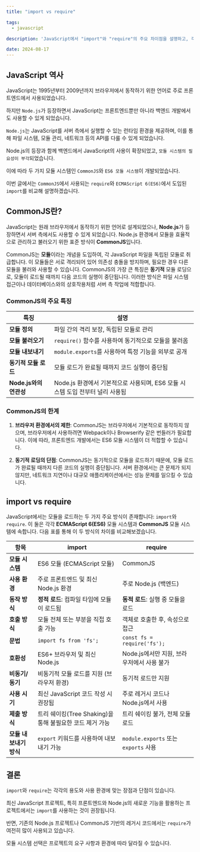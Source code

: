 ```yaml
---
title: "import vs require"

tags:
  - javascript

description: 'JavaScript에서 "import"와 "require"의 주요 차이점을 설명하고, 각 방식의 사용 사례와 호환성, 문법을 비교 분석합니다.'

date: 2024-08-17
---
```


## JavaScript 역사

JavaScript는 1995년부터 2009년까지 브라우저에서 동작하기 위한 언어로 주로 프론트엔드에서 사용되었습니다.

하지만 `Node.js`가 등장하면서 JavaScript는 프론트엔드뿐만 아니라 백엔드 개발에서도 사용할 수 있게 되었습니다.

`Node.js`는 JavaScript를 서버 측에서 실행할 수 있는 런타임 환경을 제공하며, 이를 통해 파일 시스템, 모듈 관리, 네트워크 등의 API를 다룰 수 있게 되었습니다.

Node.js의 등장과 함께 백엔드에서 JavaScript의 사용이 확장되었고, `모듈 시스템의 필요성이 부각`되었습니다.

이에 따라 두 가지 모듈 시스템인 `CommonJS`와 `ES6 모듈 시스템`이 개발되었습니다.

이번 글에서는 `CommonJS`에서 사용되는 `require`와 `ECMAScript 6(ES6)`에서 도입된 `import`를 비교해 설명하겠습니다.

## CommonJS란?

JavaScript는 원래 브라우저에서 동작하기 위한 언어로 설계되었으나, **Node.js**가 등장하면서 서버 측에서도 사용할 수 있게 되었습니다. Node.js 환경에서 모듈을 효율적으로 관리하고 불러오기 위한 표준 방식이 **CommonJS**입니다.

CommonJS는 **모듈**이라는 개념을 도입하여, 각 JavaScript 파일을 독립된 모듈로 취급합니다. 이 모듈들은 서로 격리되어 있어 의존성 충돌을 방지하며, 필요한 경우 다른 모듈을 불러와 사용할 수 있습니다. CommonJS의 가장 큰 특징은 **동기적** 모듈 로딩으로, 모듈이 로드될 때까지 다음 코드의 실행이 중단됩니다. 이러한 방식은 파일 시스템 접근이나 데이터베이스와의 상호작용처럼 서버 측 작업에 적합합니다.

### CommonJS의 주요 특징

| **특징**               | **설명**                                                                      |
| ---------------------- | ----------------------------------------------------------------------------- |
| **모듈 정의**          | 파일 간의 격리 보장, 독립된 모듈로 관리                                       |
| **모듈 불러오기**      | `require()` 함수를 사용하여 동기적으로 모듈을 불러옴                          |
| **모듈 내보내기**      | `module.exports`를 사용하여 특정 기능을 외부로 공개                           |
| **동기적 모듈 로드**   | 모듈 로드가 완료될 때까지 코드 실행이 중단됨                                  |
| **Node.js와의 연관성** | Node.js 환경에서 기본적으로 사용되며, ES6 모듈 시스템 도입 전부터 널리 사용됨 |

### CommonJS의 한계

1. **브라우저 환경에서의 제한**: CommonJS는 브라우저에서 기본적으로 동작하지 않으며, 브라우저에서 사용하려면 Webpack이나 Browserify 같은 번들러가 필요합니다. 이에 따라, 프론트엔드 개발에서는 ES6 모듈 시스템이 더 적합할 수 있습니다.

2. **동기적 로딩의 단점**: CommonJS는 동기적으로 모듈을 로드하기 때문에, 모듈 로드가 완료될 때까지 다른 코드의 실행이 중단됩니다. 서버 환경에서는 큰 문제가 되지 않지만, 네트워크 지연이나 대규모 애플리케이션에서는 성능 문제를 일으킬 수 있습니다.

## import vs require

JavaScript에서는 모듈을 로드하는 두 가지 주요 방식이 존재합니다: `import`와 `require`. 이 둘은 각각 **ECMAScript 6(ES6)** 모듈 시스템과 **CommonJS** 모듈 시스템에 속합니다. 다음 표를 통해 이 두 방식의 차이를 비교해보겠습니다.

| **항목**               | **import**                                               | **require**                                |
| ---------------------- | -------------------------------------------------------- | ------------------------------------------ |
| **모듈 시스템**        | ES6 모듈 (ECMAScript 모듈)                               | CommonJS                                   |
| **사용 환경**          | 주로 프론트엔드 및 최신 Node.js 환경                     | 주로 Node.js (백엔드)                      |
| **동작 방식**          | **정적 로드**: 컴파일 타임에 모듈이 로드됨               | **동적 로드**: 실행 중 모듈을 로드         |
| **호출 방식**          | 모듈 전체 또는 부분을 직접 호출 가능                     | 객체로 호출한 후, 속성으로 접근            |
| **문법**               | `import fs from 'fs';`                                   | `const fs = require('fs');`                |
| **호환성**             | ES6+ 브라우저 및 최신 Node.js                            | Node.js에서만 지원, 브라우저에서 사용 불가 |
| **비동기/동기**        | 비동기적 모듈 로드를 지원 (브라우저 환경)                | 동기적 로드만 지원                         |
| **사용 시기**          | 최신 JavaScript 코드 작성 시 권장됨                      | 주로 레거시 코드나 Node.js에서 사용        |
| **제출 방식**          | 트리 쉐이킹(Tree Shaking)을 통해 불필요한 코드 제거 가능 | 트리 쉐이킹 불가, 전체 모듈 로드           |
| **모듈 내보내기 방식** | `export` 키워드를 사용하여 내보내기 가능                 | `module.exports` 또는 `exports` 사용       |

## 결론

`import`와 `require`는 각각의 용도와 사용 환경에 맞는 장점과 단점이 있습니다.

최신 JavaScript 프로젝트, 특히 프론트엔드와 Node.js의 새로운 기능을 활용하는 프로젝트에서는 `import`를 사용하는 것이 권장됩니다.

반면, 기존의 Node.js 프로젝트나 CommonJS 기반의 레거시 코드에서는 `require`가 여전히 많이 사용되고 있습니다.

모듈 시스템 선택은 프로젝트의 요구 사항과 환경에 따라 달라질 수 있습니다.
